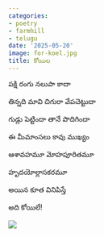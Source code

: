 ```yaml
---
categories:
- poetry
- farmhill
- telugu
date: '2025-05-20'
image: for-koel.jpg
title: కోయిల 
---
```


పక్షి రంగు నలుపా కాదా 

తిన్నది మావి చిగురా వేపచెట్టుదా 

గుడ్లు పెట్టిందా తానే పొదిగిందా 


ఈ మీమాంసలు కావు ముఖ్యం
 

ఆశావహమూ మోహపూరితమూ 

హృదయోల్లాసకరమూ 

అయిన కూత వినిపిస్తే 

అది కోయిలే! 

![](for-koel.jpg)